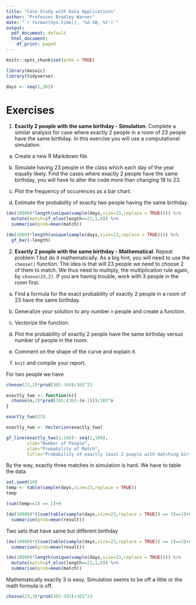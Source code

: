 ```yaml
---
title: "Case Study with Data Applications"
author: "Professor Bradley Warner"
date: "`r format(Sys.time(), '%d %B, %Y')`"
output:
  pdf_document: default
  html_document:
    df_print: paged
---
```


```r
knitr::opts_chunk$set(echo = TRUE)
```


```r
library(mosaic)
library(tidyverse)
```

```r
days <- seq(1,365)
```

# Exercises

1. **Exactly 2 people with the same birthday - Simulation**. Complete a similar analysis for case where exactly 2 people in a room of 23 people have the same birthday. In this exercise you will use a computational simulation.

  a) Create a new R Markdown file.


  b) Simulate having 23 people in the class which each day of the year equally likely. Find the cases where exactly 2 people have the same birthday, you will have to alter the code more than changing 18 to 23.


  c) Plot the frequency of occurences as a bar chart.
  
  d) Estimate the probability of exactly two people having the same birthday.


```r
(do(10000)*length(unique(sample(days,size=23,replace = TRUE)))) %>%
  mutate(match=if_else(length==22,1,0)) %>%
  summarise(prob=mean(match))
```


```r
(do(1000)*length(unique(sample(days,size=23,replace = TRUE)))) %>%
  gf_bar(~length)
```


2. **Exactly 2 people with the same birthday - Mathematical**.  Repeat problem 1 but do it mathematically. As a big hint, you will need to use the `choose()` function. The idea is that will 23 people we need to choose 2 of them to match. We thus need to multiply, the multiplication rule again, by `choose(23,2)`. If you are having trouble, work with 3 people in the room first.

  a) Find a formula for the exact probability of exactly 2 people in a room of 23 have the same birthday.

  b) Generalize your solution to any number `n` people and create a function. 
  
  c) Vectorize the function.

  d) Plot the probability of exactly 2 people have the same birthday versus number of people in the room.
  
  e) Comment on the shape of the curve and explain it.
  
  f) `knit` and compile your report.

For two people we have

```r
choose(23,2)*prod(365:344)/365^23
```

```r
exactly_two <- function(n){
  choose(n,2)*prod(365:(365-(n-2)))/365^n
}
```

```r
exactly_two(23)
```

```r
exactly_two <- Vectorize(exactly_two)
```

```r
gf_line(exactly_two(1:100)~ seq(1,100),
        xlab="Number of People",
        ylab="Probability of Match",
        title="Probability of exactly least 2 people with matching birthdays")
```


By the way, exactly three matches in simulation is hard. We have to table the data 

```r
set.seed(10)
temp <- table(sample(days,size=23,replace = TRUE))
temp
```

```r
(sum(temp==2) == 2)+0
```



```r
(do(10000)*((sum(table(sample(days,size=23,replace = TRUE)) == 3)==1)+0)) %>%
  summarise(prob=mean(result))
```

Two sets that have same but different birthday

```r
(do(10000)*((sum(table(sample(days,size=23,replace = TRUE)) == 2)==2)+0)) %>%
  summarise(prob=mean(result))
```

```r
(do(10000)*length(unique(sample(days,size=23,replace = TRUE)))) %>%
  mutate(match=if_else(length==21,1,0)) %>%
  summarise(prob=mean(match))
```

Mathematically exactly 3 is easy. Simulation seems to be off a little or the math formula is off.



```r
choose(23,3)*prod(365:345)/365^23
```
